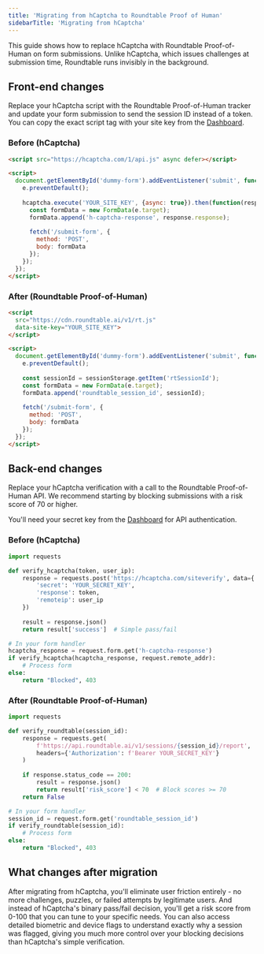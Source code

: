 ```yaml
---
title: 'Migrating from hCaptcha to Roundtable Proof of Human'
sidebarTitle: 'Migrating from hCaptcha'
---
```


This guide shows how to replace hCaptcha with Roundtable Proof-of-Human on form submissions. Unlike hCaptcha, which issues challenges at submission time, Roundtable runs invisibly in the background.

## Front-end changes

Replace your hCaptcha script with the Roundtable Proof-of-Human tracker and update your form submission to send the session ID instead of a token. You can copy the exact script tag with your site key from the [Dashboard](https://accounts.roundtable.ai).

### Before (hCaptcha)
```html
<script src="https://hcaptcha.com/1/api.js" async defer></script>

<script>
  document.getElementById('dummy-form').addEventListener('submit', function(e) {
    e.preventDefault();
    
    hcaptcha.execute('YOUR_SITE_KEY', {async: true}).then(function(response) {
      const formData = new FormData(e.target);
      formData.append('h-captcha-response', response.response);
      
      fetch('/submit-form', {
        method: 'POST',
        body: formData
      });
    });
  });
</script>
```

### After (Roundtable Proof-of-Human)
```html
<script 
  src="https://cdn.roundtable.ai/v1/rt.js" 
  data-site-key="YOUR_SITE_KEY">
</script>

<script>
  document.getElementById('dummy-form').addEventListener('submit', function(e) {
    e.preventDefault();
    
    const sessionId = sessionStorage.getItem('rtSessionId');
    const formData = new FormData(e.target);
    formData.append('roundtable_session_id', sessionId);
    
    fetch('/submit-form', {
      method: 'POST',
      body: formData
    });
  });
</script>
```

## Back-end changes

Replace your hCaptcha verification with a call to the Roundtable Proof-of-Human API. We recommend starting by blocking submissions with a risk score of 70 or higher.

You'll need your secret key from the [Dashboard](https://accounts.roundtable.ai) for API authentication.

### Before (hCaptcha)
```python
import requests

def verify_hcaptcha(token, user_ip):
    response = requests.post('https://hcaptcha.com/siteverify', data={
        'secret': 'YOUR_SECRET_KEY',
        'response': token,
        'remoteip': user_ip
    })
    
    result = response.json()
    return result['success']  # Simple pass/fail

# In your form handler
hcaptcha_response = request.form.get('h-captcha-response')
if verify_hcaptcha(hcaptcha_response, request.remote_addr):
    # Process form
else:
    return "Blocked", 403
```

### After (Roundtable Proof-of-Human)
```python
import requests

def verify_roundtable(session_id):
    response = requests.get(
        f'https://api.roundtable.ai/v1/sessions/{session_id}/report',
        headers={'Authorization': f'Bearer YOUR_SECRET_KEY'}
    )
    
    if response.status_code == 200:
        result = response.json()
        return result['risk_score'] < 70  # Block scores >= 70
    return False

# In your form handler
session_id = request.form.get('roundtable_session_id')
if verify_roundtable(session_id):
    # Process form
else:
    return "Blocked", 403
```

## What changes after migration

After migrating from hCaptcha, you'll eliminate user friction entirely - no more challenges, puzzles, or failed attempts by legitimate users. And instead of hCaptcha's binary pass/fail decision, you'll get a risk score from 0-100 that you can tune to your specific needs. You can also access detailed biometric and device flags to understand exactly why a session was flagged, giving you much more control over your blocking decisions than hCaptcha's simple verification.